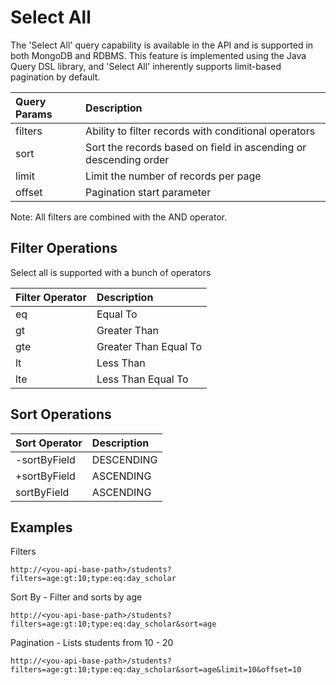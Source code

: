 # Select All 

The 'Select All' query capability is available in the API and is supported in both MongoDB and RDBMS. This feature is implemented using the Java Query DSL library, and 'Select All' inherently supports limit-based pagination by default.

| Query Params | Description | 
| :------------ | :--------- |
| filters | Ability to filter records with conditional operators | 
| sort | Sort the records based on field in ascending or descending order |
| limit | Limit the number of records per page |
| offset | Pagination start parameter |

Note: All filters are combined with the AND operator.
 
## Filter Operations 

Select all is supported with a bunch of operators

| Filter Operator | Description | 
| :------------ | :--------- |
| eq | Equal To | 
| gt | Greater Than |
| gte | Greater Than Equal To |  
| lt | Less Than |  
| lte | Less Than Equal To |  

## Sort Operations

| Sort Operator | Description | 
| :------------ | :--------- |
| -sortByField | DESCENDING | 
| +sortByField | ASCENDING |
| sortByField | ASCENDING |

## Examples 

Filters
```
http://<you-api-base-path>/students?filters=age:gt:10;type:eq:day_scholar
```

Sort By - Filter and sorts by age
```
http://<you-api-base-path>/students?filters=age:gt:10;type:eq:day_scholar&sort=age
```

Pagination - Lists students from 10 - 20 
```
http://<you-api-base-path>/students?filters=age:gt:10;type:eq:day_scholar&sort=age&limit=10&offset=10
```